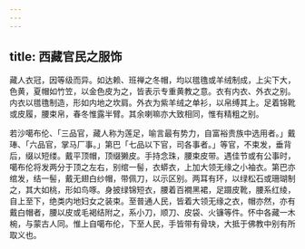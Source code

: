 ```yaml
---
---
---
```

title: 西藏官民之服饰
---



藏人衣冠，因等级而异。如达赖、班禅之冬帽，均以氆氇或羊绒制成，上尖下大，色黄，夏帽如竹笠，以金色皮为之，皆表示专重黄教之意。衣有内衣、外衣之别。内衣以氆氇制造，形如内地之坎肩。外衣为紫羊绒之单衫，以帛缚其上。足着锦靴或皮履，腰束帛，春冬惟露半臂。其余喇嘛亦大致相同，惟有精粗之别。

若沙噶布伦、「三品官，藏人称为莲足，喻言最有势力，自富裕贵族中选用者。」戴琫、「六品官，掌马厂事。」第巴「七品以下官，司各事者。」等官，不束发，垂背后，缀以短缕。戴平顶帽，顶缀獭皮。手持念珠，腰束皮带。遇佳节或有公事时，噶布伦将发两分于顶之左右，别绾一髻，衣蟒衣，上加大领无缘之小袖衣。第巴亦绾发，结一髻，戴无翅白纱帽，带佩刀，以示区别。两耳有环，以绿松石或珊瑚制之，其大如桃，形如鸟啄。身披绿锦短衣，腰着百襉黑裙，足蹑皮靴，腰系红绫，自上至下，绝类内地妇女之装束。至普通人民，皆着大领无缘之衣，帽亦然，亦有戴白帽者，腰以皮或毛褐结附之，系小刀，顺刀、皮袋、火镰等件。怀中各藏一木椀，与蒙古人同。惟上自噶布伦，下至人民，手皆带有骨玦，大抵于佛教中别有所取义也。